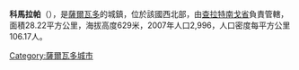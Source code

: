 '''科馬拉帕'''（{{lang-es|Comalapa}}），是[[薩爾瓦多|薩爾瓦多]]的城鎮，位於該國西北部，由[[查拉特南戈省|查拉特南戈省]]負責管轄，面積28.22平方公里，海拔高度629米，2007年人口2,996，人口密度每平方公里106.17人。

{{Coord|14|8|N|88|57|W|display=title}}

{{ElSalvador-geo-stub}}
[[Category:薩爾瓦多城市|Category:薩爾瓦多城市]]